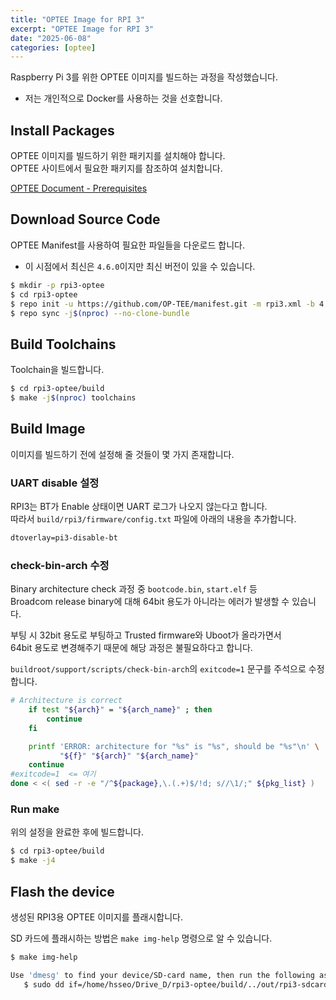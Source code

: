 ```yaml
---
title: "OPTEE Image for RPI 3"
excerpt: "OPTEE Image for RPI 3"
date: "2025-06-08"
categories: [optee]
---
```


Raspberry Pi 3를 위한 OPTEE 이미지를 빌드하는 과정을 작성했습니다.

* 저는 개인적으로 Docker를 사용하는 것을 선호합니다.

## Install Packages

OPTEE 이미지를 빌드하기 위한 패키지를 설치해야 합니다.   
OPTEE 사이트에서 필요한 패키지를 참조하여 설치합니다.

[OPTEE Document - Prerequisites](https://optee.readthedocs.io/en/latest/building/prerequisites.html)

## Download Source Code

OPTEE Manifest를 사용하여 필요한 파일들을 다운로드 합니다.

* 이 시점에서 최신은 `4.6.0`이지만 최신 버전이 있을 수 있습니다.

```bash
$ mkdir -p rpi3-optee
$ cd rpi3-optee
$ repo init -u https://github.com/OP-TEE/manifest.git -m rpi3.xml -b 4.6.0
$ repo sync -j$(nproc) --no-clone-bundle
```

## Build Toolchains

Toolchain을 빌드합니다.

```bash
$ cd rpi3-optee/build
$ make -j$(nproc) toolchains
```

## Build Image

이미지를 빌드하기 전에 설정해 줄 것들이 몇 가지 존재합니다.

### UART disable 설정

RPI3는 BT가 Enable 상태이면 UART 로그가 나오지 얂는다고 합니다.   
따라서 `build/rpi3/firmware/config.txt` 파일에 아래의 내용을 추가합니다.

```txt
dtoverlay=pi3-disable-bt
```

### check-bin-arch 수정

Binary architecture check 과정 중 `bootcode.bin`, `start.elf` 등   
Broadcom release binary에 대해 64bit 용도가 아니라는 에러가 발생할 수 있습니다.

부팅 시 32bit 용도로 부팅하고 Trusted firmware와 Uboot가 올라가면서   
64bit 용도로 변경해주기 때문에 해당 과정은 불필요하다고 합니다.

`buildroot/support/scripts/check-bin-arch`의 `exitcode=1` 문구를 주석으로 수정합니다.

```bash
# Architecture is correct
    if test "${arch}" = "${arch_name}" ; then
        continue
    fi  

    printf 'ERROR: architecture for "%s" is "%s", should be "%s"\n' \
           "${f}" "${arch}" "${arch_name}"
    continue
#exitcode=1  <= 여기
done < <( sed -r -e "/^${package},\.(.+)$/!d; s//\1/;" ${pkg_list} )
```

### Run make

위의 설정을 완료한 후에 빌드합니다.

```bash
$ cd rpi3-optee/build
$ make -j4
```

## Flash the device

생성된 RPI3용 OPTEE 이미지를 플래시합니다.

SD 카드에 플래시하는 방법은 `make img-help` 명령으로 알 수 있습니다.

```bash
$ make img-help

Use 'dmesg' to find your device/SD-card name, then run the following as root:
   $ sudo dd if=/home/hsseo/Drive_D/rpi3-optee/build/../out/rpi3-sdcard.img of=/dev/<name-of-my-sd-card> bs=1024k conv=fsync status=progress
```